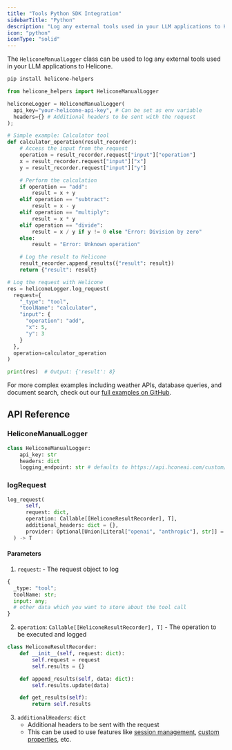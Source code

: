 ```yaml
---
title: "Tools Python SDK Integration"
sidebarTitle: "Python"
description: "Log any external tools used in your LLM applications to Helicone using Helicone's Python SDK."
icon: "python"
iconType: "solid"
---
```


The `HeliconeManualLogger` class can be used to log any external tools used in your LLM applications to Helicone.

<Steps>
  <Step title="To get started, install the `helicone-helpers` package">
  
  ```bash
  pip install helicone-helpers
  ```
  
  </Step>
  <Step title="Create a new HeliconeManualLogger instance">

```python
from helicone_helpers import HeliconeManualLogger

heliconeLogger = HeliconeManualLogger(
  api_key="your-helicone-api-key", # Can be set as env variable
  headers={} # Additional headers to be sent with the request
);
```

  </Step>
  <Step title="Log your request">

```python
# Simple example: Calculator tool
def calculator_operation(result_recorder):
    # Access the input from the request
    operation = result_recorder.request["input"]["operation"]
    x = result_recorder.request["input"]["x"]
    y = result_recorder.request["input"]["y"]

    # Perform the calculation
    if operation == "add":
        result = x + y
    elif operation == "subtract":
        result = x - y
    elif operation == "multiply":
        result = x * y
    elif operation == "divide":
        result = x / y if y != 0 else "Error: Division by zero"
    else:
        result = "Error: Unknown operation"

    # Log the result to Helicone
    result_recorder.append_results({"result": result})
    return {"result": result}

# Log the request with Helicone
res = heliconeLogger.log_request(
  request={
    "_type": "tool",
    "toolName": "calculator",
    "input": {
      "operation": "add",
      "x": 5,
      "y": 3
    }
  },
  operation=calculator_operation
)

print(res)  # Output: {'result': 8}
```

  </Step>
</Steps>

For more complex examples including weather APIs, database queries, and document search, check out our [full examples on GitHub](https://github.com/Helicone/helicone/tree/main/examples/tools/python).

## API Reference

### HeliconeManualLogger

```python
class HeliconeManualLogger:
    api_key: str
    headers: dict
    logging_endpoint: str # defaults to https://api.hconeai.com/custom/v1/log
```

### logRequest

```python
log_request(
      self,
      request: dict,
      operation: Callable[[HeliconeResultRecorder], T],
      additional_headers: dict = {},
      provider: Optional[Union[Literal["openai", "anthropic"], str]] = None, # for tools you don't have to specify the provider
  ) -> T
```

#### Parameters

1. `request`: - The request object to log

```python
{
  _type: "tool";
  toolName: str;
  input: any;
  # other data which you want to store about the tool call
}
```

2. `operation`: `Callable[[HeliconeResultRecorder], T]` - The operation to be executed and logged

```python
class HeliconeResultRecorder:
    def __init__(self, request: dict):
        self.request = request
        self.results = {}

    def append_results(self, data: dict):
        self.results.update(data)

    def get_results(self):
        return self.results
```

3. `additionalHeaders`: `dict`
   - Additional headers to be sent with the request
   - This can be used to use features like [session management](/features/sessions), [custom properties](/features/advanced-usage/custom-properties), etc.
